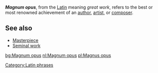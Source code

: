 '''''Magnum opus''''', from the [[Latin]] meaning ''great work'', refers to the best or most renowned achievement of an [[author]], [[artist]], or [[composer]].

==See also==

*[[Masterpiece]]
*[[Seminal work]]


[[Category:Latin phrases]]

[[bg:Magnum opus]]
[[nl:Magnum opus]]
[[pl:Magnus opus]]